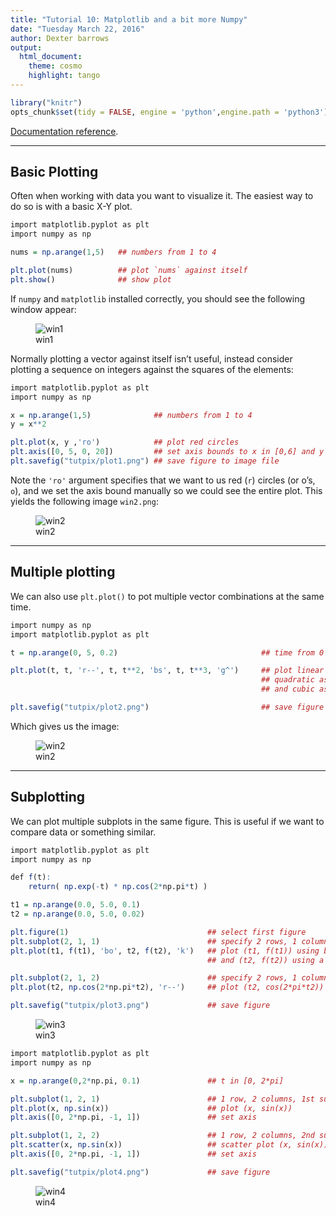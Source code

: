 ```yaml
---
title: "Tutorial 10: Matplotlib and a bit more Numpy"
date: "Tuesday March 22, 2016"
author: Dexter barrows
output:
  html_document:
    theme: cosmo
    highlight: tango
---
```


```r
library("knitr")
opts_chunk$set(tidy = FALSE, engine = 'python',engine.path = 'python3')
```

[Documentation reference](http://matplotlib.org/users/pyplot_tutorial.html).



***

## Basic Plotting 

Often when working with data you want to visualize it. The easiest way to do so is with a basic X-Y plot.

```r
import matplotlib.pyplot as plt
import numpy as np

nums = np.arange(1,5) 	## numbers from 1 to 4

plt.plot(nums) 			## plot `nums` against itself
plt.show() 				## show plot
```

If `numpy` and `matplotlib` installed correctly, you should see the following window appear:

![win1](tutpix/win1.png)

Normally plotting a vector against itself isn't useful, instead consider plotting a sequence on integers against the squares of the elements:

```r
import matplotlib.pyplot as plt
import numpy as np

x = np.arange(1,5) 				## numbers from 1 to 4
y = x**2

plt.plot(x, y ,'ro') 			## plot red circles
plt.axis([0, 5, 0, 20]) 		## set axis bounds to x in [0,6] and y in [0,20]
plt.savefig("tutpix/plot1.png") ## save figure to image file
```

Note the `'ro'` argument specifies that we want to us red (`r`) circles (or o's, `o`), and we set the axis bound manually so we could see the entire plot. This yields the following image `win2.png`:

![win2](tutpix/plot1.png)


***

## Multiple plotting

We can also use `plt.plot()` to pot multiple vector combinations at the same time.

```r
import numpy as np
import matplotlib.pyplot as plt

t = np.arange(0, 5, 0.2) 								## time from 0 to 5 in steps of 0.2

plt.plot(t, t, 'r--', t, t**2, 'bs', t, t**3, 'g^') 	## plot linear as red dashes,
														## quadratic as blue squares,
														## and cubic as green triangles

plt.savefig("tutpix/plot2.png") 						## save figure to image file
```

Which gives us the image:

![win2](tutpix/plot2.png)


***

## Subplotting

We can plot multiple subplots in the same figure. This is useful if we want to compare data or something similar.

```r
import matplotlib.pyplot as plt
import numpy as np

def f(t):
    return( np.exp(-t) * np.cos(2*np.pi*t) )

t1 = np.arange(0.0, 5.0, 0.1)
t2 = np.arange(0.0, 5.0, 0.02)

plt.figure(1) 								## select first figure
plt.subplot(2, 1, 1)						## specify 2 rows, 1 column, select 1st subplot
plt.plot(t1, f(t1), 'bo', t2, f(t2), 'k') 	## plot (t1, f(t1)) using blue circles,
											## and (t2, f(t2)) using a black line

plt.subplot(2, 1, 2) 						## specify 2 rows, 1 column, select 2nd subplot
plt.plot(t2, np.cos(2*np.pi*t2), 'r--') 	## plot (t2, cos(2*pi*t2)) with red dashes

plt.savefig("tutpix/plot3.png")				## save figure
```

![win3](tutpix/plot3.png)


```r
import matplotlib.pyplot as plt
import numpy as np

x = np.arange(0,2*np.pi, 0.1) 				## t in [0, 2*pi]

plt.subplot(1, 2, 1) 						## 1 row, 2 columns, 1st subplot
plt.plot(x, np.sin(x))						## plot (x, sin(x))
plt.axis([0, 2*np.pi, -1, 1]) 				## set axis

plt.subplot(1, 2, 2) 						## 1 row, 2 columns, 2nd subplot
plt.scatter(x, np.sin(x)) 					## scatter plot (x, sin(x))
plt.axis([0, 2*np.pi, -1, 1]) 				## set axis

plt.savefig("tutpix/plot4.png")				## save figure
```

![win4](tutpix/plot4.png)